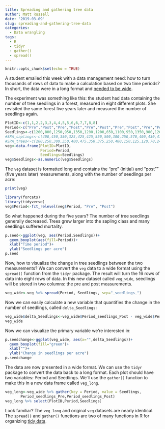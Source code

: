 ```yaml
---
title: Spreading and gathering tree data
author: Matt Russell
date: '2019-03-09'
slug: spreading-and-gathering-tree-data
categories:
  - Data wrangling
tags:
  - R
  - tidyr
  - gather()
  - spread()
---
```


```r
knitr::opts_chunk$set(echo = TRUE)
```

A student emailed this week with a data management need: how to turn thousands of rows of data to make a calculation based on two time periods? In short, the data were in a long format and [needed to be wide](https://www.datacamp.com/community/tutorials/long-wide-data-R).

The experiment was something like this: the student had data containing the number of tree seedlings in a forest, measured in eight different plots. She revisited the same forest five years later and measured the number of seedlings again.    

```r
PlotID<-c(1,1,2,2,3,3,4,4,5,5,6,6,7,7,8,8)
Period<-c("Pre","Post","Pre","Post","Pre","Post","Pre","Post","Pre","Post","Pre","Post","Pre","Post","Pre","Post")
Seedlings<-c(1200,800,1250,950,1350,1200,1200,650,1100,950,1350,900,1200,650,1240,910)
#SPA_saplings<-c(400,450,350,325,425,425,550,500,300,250,570,400,430,410,300,320)
#SPA_trees<-c(200,250,300,350,400,475,350,375,250,400,150,125,120,70,240,150)  
veg<-data.frame(PlotID=PlotID,
                Period=Period,
                Seedlings=Seedlings)
veg$Seedlings<-as.numeric(veg$Seedlings)
```

The `veg` dataset is formatted long and contains the "pre" (initial) and "post"" (five years later) measurements, along with the number of seedlings per acre:

```r
print(veg)
```    

```r
library(forcats)
library(tidyverse)
veg$Period<-fct_relevel(veg$Period, "Pre", "Post")
```

So what happened during the five years? The number of tree seedlings generally decreased. Trees grew larger into the sapling class and many seedlings suffered mortality.

```r
p.seed<-ggplot(veg, aes(Period,Seedlings))+
  geom_boxplot(aes(fill=Period))+
  xlab("Time period")+
  ylab("Seedlings per acre")
p.seed
```

Now, how to visualize the change in tree seedlings between the two measurements? We can convert the `veg` data to a wide format using the `spread()` function from the `tidyr` package. The result will turn the 16 rows of data into eight rows of data. In this new dataset called `veg_wide`, seedlings will be stored in two columns: the pre and post measurements.  

```r
veg_wide<-veg %>% spread(Period, Seedlings, sep="_seedlings_")
```

Now we can easily calculate a new variable that quantifies the change in the number of seedlings, called `delta_Seedlings`:  

```r
veg_wide$delta_Seedlings<-veg_wide$Period_seedlings_Post - veg_wide$Period_seedlings_Pre
veg_wide
```

Now we can visualize the primary variable we're interested in:

```r
p.seedchange<-ggplot(veg_wide, aes(x="",delta_Seedlings))+
  geom_boxplot(fill="green")+
  xlab("")+
  ylab("Change in seedlings per acre")
p.seedchange
```

The data are now presented in a wide format. We can use the `tidyr` package to convert the data back to a long format. Each plot should have two variables: Period and Seedlings. We'll use the `gather()` function to make this in a new data frame called `veg_long`.

```r
veg_long<-veg_wide %>% gather(key = Period, value = Seedlings,
       Period_seedlings_Pre,Period_seedlings_Post)
veg_long %>% select(PlotID,Period,Seedlings)

```

Look familiar? The `veg_long` and original `veg` datasets are nearly identical.  The `spread()` and `gather()` functions are two of many functions in R for organizing [tidy data](https://r4ds.had.co.nz/tidy-data.html).